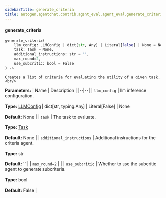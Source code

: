 ```yaml
---
sidebarTitle: generate_criteria
title: autogen.agentchat.contrib.agent_eval.agent_eval.generate_criteria
---
```


<code class="doc-symbol doc-symbol-heading doc-symbol-function"></code>
#### generate_criteria

```python
generate_criteria(
    llm_config: LLMConfig | dict[str, Any] | Literal[False] | None = None,
    task: Task = None,
    additional_instructions: str = '',
    max_round=2,
    use_subcritic: bool = False
) -> 
```

    Creates a list of criteria for evaluating the utility of a given task.<br/>

<b>Parameters:</b>
| Name | Description |
|--|--|
| `llm_config` | llm inference configuration.<br/><br/>**Type:** [LLMConfig](/docs/api-reference/autogen/llm_config/LLMConfig) \| dict[str, typing.Any] \| Literal[False] \| None<br/><br/>**Default:** None |
| `task` | The task to evaluate.<br/><br/>**Type:** [Task](/docs/api-reference/autogen/agentchat/contrib/agent_eval/task/Task)<br/><br/>**Default:** None |
| `additional_instructions` | Additional instructions for the criteria agent.<br/><br/>**Type:** str<br/><br/>**Default:** '' |
| `max_round=2` |  |
| `use_subcritic` | Whether to use the subcritic agent to generate subcriteria.<br/><br/>**Type:** bool<br/><br/>**Default:** False |

<br />